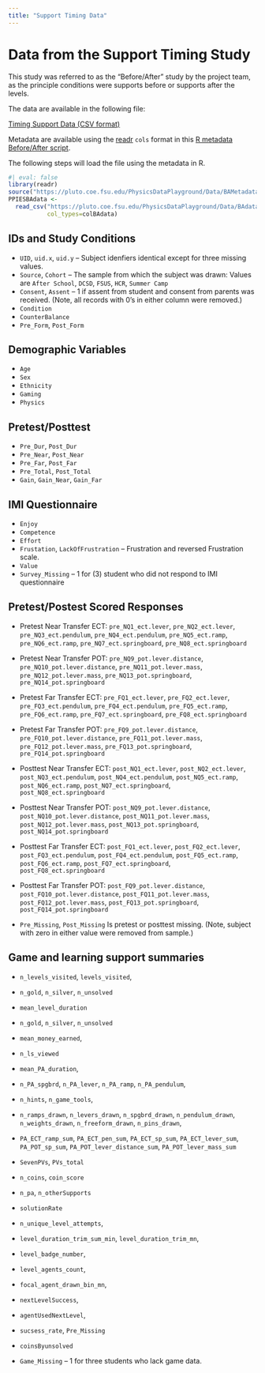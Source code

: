 ```yaml
---
title: "Support Timing Data"
---
```


# Data from the Support Timing Study

This study was referred to as the "Before/After" study by the project team, as 
the principle conditions were supports before or supports after the levels.

The data are available in the following file:

[Timing Support Data (CSV format)](Data/BAdata.csv)


Metadata are available using the [readr](https://readr.tidyverse.org/) `cols` format in
this [R metadata Before/After script](Data/BAMetadata.R).

The following steps will load the file using the metadata in R.
```r
#| eval: false
library(readr)
source("https://pluto.coe.fsu.edu/PhysicsDataPlayground/Data/BAMetadata.R")
PPIESBAdata <- 
  read_csv("https://pluto.coe.fsu.edu/PhysicsDataPlayground/Data/BAdata.csv",
           col_types=colBAdata)
```

## IDs and Study Conditions

* `UID`, `uid.x`, `uid.y` -- Subject idenfiers identical except for
  three missing values.
* `Source`, `Cohort` -- The sample from which the subject was drawn:
  Values are `After School`, `DCSD`, `FSUS`, `HCR`, `Summer Camp`
* `Consent`, `Assent` -- 1 if assent from student and consent from
  parents was received. (Note, all records with 0's in either column
  were removed.)
* `Condition`
* `CounterBalance`
* `Pre_Form`, `Post_Form`

## Demographic Variables

* `Age` 
* `Sex` 
* `Ethnicity`
* `Gaming`
* `Physics` 

## Pretest/Posttest

* `Pre_Dur`, `Post_Dur` 
* `Pre_Near`, `Post_Near` 
* `Pre_Far`, `Post_Far`
* `Pre_Total`, `Post_Total`
* `Gain`, `Gain_Near`, `Gain_Far`

## IMI Questionnaire

* `Enjoy` 
* `Competence`
* `Effort` 
* `Frustation`, `LackOfFrustration` -- Frustration and reversed Frustration scale.
* `Value`
* `Survey_Missing` -- 1 for (3) student who did not respond to IMI questionnaire

## Pretest/Postest Scored Responses


* Pretest Near Transfer ECT:  `pre_NQ1_ect.lever`, `pre_NQ2_ect.lever`,
  `pre_NQ3_ect.pendulum`, `pre_NQ4_ect.pendulum`, `pre_NQ5_ect.ramp`,
  `pre_NQ6_ect.ramp`, `pre_NQ7_ect.springboard`, `pre_NQ8_ect.springboard`

* Pretest Near Transfer POT:  `pre_NQ9_pot.lever.distance`, 
  `pre_NQ10_pot.lever.distance`, `pre_NQ11_pot.lever.mass`,
  `pre_NQ12_pot.lever.mass`, `pre_NQ13_pot.springboard`,
  `pre_NQ14_pot.springboard`
  
* Pretest Far Transfer ECT: `pre_FQ1_ect.lever`, `pre_FQ2_ect.lever`,
  `pre_FQ3_ect.pendulum`, `pre_FQ4_ect.pendulum`, `pre_FQ5_ect.ramp`,
  `pre_FQ6_ect.ramp`, `pre_FQ7_ect.springboard`,
  `pre_FQ8_ect.springboard`
  
* Pretest Far Transfer POT: `pre_FQ9_pot.lever.distance`, 
  `pre_FQ10_pot.lever.distance`, `pre_FQ11_pot.lever.mass`,
  `pre_FQ12_pot.lever.mass`, `pre_FQ13_pot.springboard`,
  `pre_FQ14_pot.springboard`
  
* Posttest Near Transfer ECT:
  `post_NQ1_ect.lever`, `post_NQ2_ect.lever`, `post_NQ3_ect.pendulum`,
  `post_NQ4_ect.pendulum`, `post_NQ5_ect.ramp`, `post_NQ6_ect.ramp`, 
  `post_NQ7_ect.springboard`, `post_NQ8_ect.springboard`
  
* Posttest Near Transfer POT: `post_NQ9_pot.lever.distance`,
 `post_NQ10_pot.lever.distance`, `post_NQ11_pot.lever.mass`,
 `post_NQ12_pot.lever.mass`, `post_NQ13_pot.springboard`,
 `post_NQ14_pot.springboard`
 
* Posttest Far Transfer ECT:
  `post_FQ1_ect.lever`, `post_FQ2_ect.lever`, `post_FQ3_ect.pendulum`,
  `post_FQ4_ect.pendulum`, `post_FQ5_ect.ramp`, `post_FQ6_ect.ramp`,
  `post_FQ7_ect.springboard`, `post_FQ8_ect.springboard`
  
* Posttest Far Transfer POT: 
  `post_FQ9_pot.lever.distance`, `post_FQ10_pot.lever.distance`,
  `post_FQ11_pot.lever.mass`, `post_FQ12_pot.lever.mass`,
  `post_FQ13_pot.springboard`, `post_FQ14_pot.springboard`
  
* `Pre_Missing`, `Post_Missing` Is pretest or posttest missing.
  (Note, subject with zero in either value were removed from sample.)
  
## Game and learning support summaries
  
* `n_levels_visited`, `levels_visited`, 
* `n_gold`, `n_silver`, `n_unsolved` 
* `mean_level_duration` 
* `n_gold`, `n_silver`, `n_unsolved` 
* `mean_money_earned`, 
* `n_ls_viewed`
* `mean_PA_duration`, 
* `n_PA_spgbrd`, `n_PA_lever`, `n_PA_ramp`, `n_PA_pendulum`, 
* `n_hints`, `n_game_tools`, 
* `n_ramps_drawn`, `n_levers_drawn`, `n_spgbrd_drawn`,
  `n_pendulum_drawn`, `n_weights_drawn`, `n_freeform_drawn`,
  `n_pins_drawn`, 

* `PA_ECT_ramp_sum`, `PA_ECT_pen_sum`, `PA_ECT_sp_sum`,
  `PA_ECT_lever_sum`, `PA_POT_sp_sum`, `PA_POT_lever_distance_sum`, 
  `PA_POT_lever_mass_sum`
  
* `SevenPVs`, `PVs_total`

* `n_coins`, `coin_score`
* `n_pa`, `n_otherSupports`
* `solutionRate`
* `n_unique_level_attempts`, 
* `level_duration_trim_sum_min`, `level_duration_trim_mn`, 
* `level_badge_number`, 
* `level_agents_count`,
* `focal_agent_drawn_bin_mn`, 
* `nextLevelSuccess`, 
* `agentUsedNextLevel`,
* `sucsess_rate`, `Pre_Missing`                 
* `coinsByunsolved` 
* `Game_Missing` -- 1 for three students who lack game data.
